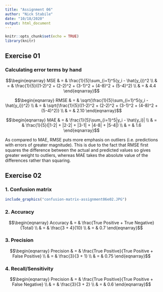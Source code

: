 ```yaml
---
title: "Assignment 06"
author: "Nick Stabile"
date: "10/18/2020"
output: html_document
---
```


```r
knitr::opts_chunk$set(echo = TRUE)
library(knitr)
```

## Exercise 01
### Calculating error terms by hand
$$\begin{eqnarray}
MSE & = & \frac{1}{5}\sum_{i=1}^5(y_i - \hat{y_i})^2 \\
& = & \frac{1}{5}((1-2)^2 + (2-2)^2 + (3-1)^2 + (4-8)^2 + (5-4)^2) \\
& = & 4.4
\end{eqnarray}$$

$$\begin{eqnarray}
RMSE & = & \sqrt{\frac{1}{5}\sum_{i=1}^5(y_i - \hat{y_i})^2} \\
& = & \sqrt{\frac{1}{5}((1-2)^2 + (2-2)^2 + (3-1)^2 + (4-8)^2 + (5-4)^2)} \\
& = & 2.10
\end{eqnarray}$$

$$\begin{eqnarray}
MAE & = & \frac{1}{5}\sum_{i=1}^5|y_i - \hat{y_i}| \\
& = & \frac{1}{5}(|1-2| + |2-2| + |3-1| + |4-8| + |5-4|) \\
& = & 1.6
\end{eqnarray}$$

As compared to MAE, RMSE puts more emphasis on outliers (i.e. predictions with errors of greater magnitude). This is due to the fact that RMSE first squares the difference between the actual and predicted values so gives greater weight to outliers, whereas MAE takes the absolute value of the differences rather than squaring. 

## Exercise 02

### 1. Confusion matrix
```r
include_graphics("confusion-matrix-assignment06e02.JPG")
```

### 2. Accuracy
$$\begin{eqnarray}
Accuracy & = & \frac{True Positive + True Negative}{Total} \\
& = & \frac{3 + 4}{10} \\
& = & 0.7
\end{eqnarray}$$

### 3. Precision
$$\begin{eqnarray}
Precision & = & \frac{True Positive}{True Positive + False Positive} \\
& = & \frac{3}{3 + 1} \\
& = & 0.75
\end{eqnarray}$$

### 4. Recall/Sensitivity
$$\begin{eqnarray}
Precision & = & \frac{True Positive}{True Positive + False Negative} \\
& = & \frac{3}{3 + 2} \\
& = & 0.6
\end{eqnarray}$$



